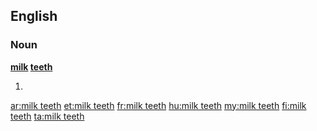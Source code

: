==English==

===Noun===
'''[[milk]] [[teeth]]'''

# {{plural of|[[milk tooth]]}}

[[ar:milk teeth]]
[[et:milk teeth]]
[[fr:milk teeth]]
[[hu:milk teeth]]
[[my:milk teeth]]
[[fi:milk teeth]]
[[ta:milk teeth]]